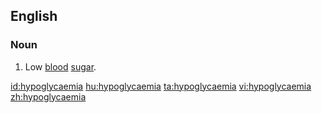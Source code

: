==English==

===Noun===
{{en-noun|-}}

# {{medical}} {{alternative spelling of|hypoglycemia}} Low [[blood]] [[sugar]].

[[id:hypoglycaemia]]
[[hu:hypoglycaemia]]
[[ta:hypoglycaemia]]
[[vi:hypoglycaemia]]
[[zh:hypoglycaemia]]